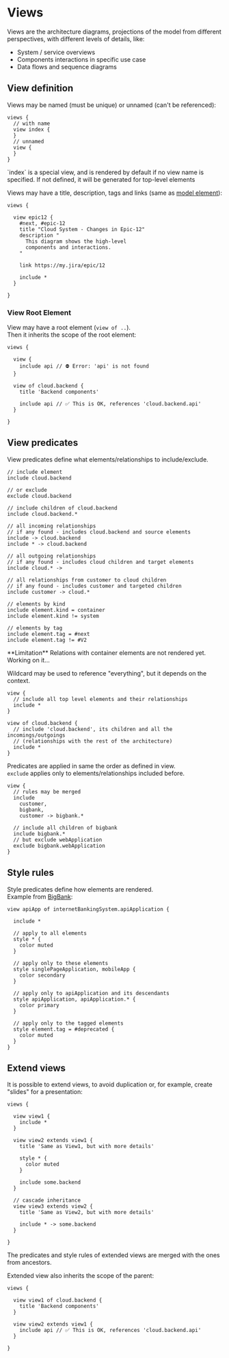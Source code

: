 
# Views

Views are the architecture diagrams, projections of the model from different perspectives, with different levels of details, like:

- System / service overviews
- Components interactions in specific use case
- Data flows and sequence diagrams

## View definition

Views may be named (must be unique) or unnamed (can't be referenced):

```likec4 filename="views.c4"
views {
  // with name
  view index {
  }
  // unnamed
  view {
  }
}
```

<Info>
`index` is a special view, and is rendered by default if no view name is specified.  
If not defined, it will be generated for top-level elements
</Info>

Views may have a title, description, tags and links (same as [model element](./model#element)):

```likec4 filename="views.c4"
views {

  view epic12 {
    #next, #epic-12
    title "Cloud System - Changes in Epic-12"
    description "
      This diagram shows the high-level
      components and interactions.
    "

    link https://my.jira/epic/12

    include *
  }

}
```

### View Root Element

View may have a root element (`view of ..`).  
Then it inherits the scope of the root element:

```likec4 filename="views.c4"
views {

  view {
    include api // ⛔️ Error: 'api' is not found
  }

  view of cloud.backend {
    title 'Backend components'

    include api // ✅ This is OK, references 'cloud.backend.api'
  }

}
```

## View predicates

View predicates define what elements/relationships to include/exclude.

```likec4
// include element
include cloud.backend

// or exclude
exclude cloud.backend

// include children of cloud.backend
include cloud.backend.*

// all incoming relationships
// if any found - includes cloud.backend and source elements
include -> cloud.backend
include * -> cloud.backend

// all outgoing relationships
// if any found - includes cloud children and target elements
include cloud.* ->

// all relationships from customer to cloud children
// if any found - includes customer and targeted children
include customer -> cloud.*

// elements by kind
include element.kind = container
include element.kind != system

// elements by tag
include element.tag = #next
include element.tag != #V2
```

<Info>
**Limitation**  
Relations with container elements are not rendered yet. Working on it...
</Info>

Wildcard may be used to reference "everything", but it depends on the context.

```likec4
view {
  // include all top level elements and their relationships
  include *
}

view of cloud.backend {
  // include 'cloud.backend', its children and all the incomings/outgoings
  // (relationships with the rest of the architecture)
  include *
}
```

Predicates are applied in same the order as defined in view.  
`exclude` applies only to elements/relationships included before.

```likec4
view {
  // rules may be merged
  include
    customer,
    bigbank,
    customer -> bigbank.*

  // include all children of bigbank
  include bigbank.*
  // but exclude webApplication
  exclude bigbank.webApplication
}
```

## Style rules

Style predicates define how elements are rendered.  
Example from [BigBank](/examples/bigbank/components/):

```likec4
view apiApp of internetBankingSystem.apiApplication {

  include *

  // apply to all elements
  style * {
    color muted
  }

  // apply only to these elements
  style singlePageApplication, mobileApp {
    color secondary
  }

  // apply only to apiApplication and its descendants
  style apiApplication, apiApplication.* {
    color primary
  }

  // apply only to the tagged elements
  style element.tag = #deprecated {
    color muted
  }
}
```

## Extend views

It is possible to extend views, to avoid duplication or, for example, create "slides" for a presentation:

```likec4
views {

  view view1 {
    include *
  }
  
  view view2 extends view1 {  
    title 'Same as View1, but with more details'

    style * {
      color muted
    }

    include some.backend
  }
  
  // cascade inheritance
  view view3 extends view2 {
    title 'Same as View2, but with more details'
    
    include * -> some.backend
  }

}
```

The predicates and style rules of extended views are merged with the ones from ancestors.

Extended view also inherits the scope of the parent:

```likec4 filename="views.c4"
views {

  view view1 of cloud.backend {
    title 'Backend components'
  }

  view view2 extends view1 {  
    include api // ✅ This is OK, references 'cloud.backend.api'  
  }

}
```
